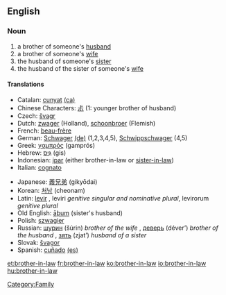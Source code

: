 ==English==
===Noun===
#a brother of someone's [[husband]]
#a brother of someone's [[wife]]
#the husband of someone's [[sister]]
#the husband of the sister of someone's [[wife]]

====Translations====
{{top}}
*Catalan: [[cunyat]] {{m}} [[:ca:cunyat|(ca)]] 
*Chinese Characters: [[尗]] (1: younger brother of husband)
*Czech: [[švagr]] {{m}}
*Dutch: [[zwager]] {{m}} (Holland), [[schoonbroer]] {{m}} (Flemish)
*French: [[beau-frère]] {{m}}
*German: [[Schwager]] {{m}} [[:de:Schwager|(de)]] (1,2,3,4,5), [[Schwippschwager]] {{m}} (4,5)
*Greek: [[γαμπρός]] (gamprós) {{m}}
*Hebrew: [[גִּיס]] (gis) {{m}}
*Indonesian: [[ipar]] (either brother-in-law or [[sister-in-law]])
*Italian: [[cognato]] {{m}}
{{mid}}
*Japanese: [[義兄弟]] (giky&#333;dai)
*Korean: [[처남]] (cheonam)
*Latin: [[levir]] {{m}}, leviri ''genitive singular and nominative plural'', levirorum ''genitive plural''
*Old English: [[aþum|āþum]] {{m}} (sister's husband)
*Polish: [[szwagier]] {{m}}
*Russian: [[шурин]] (šúrin) ''brother of the wife'' {{m}}, [[деверь]] (déver’) ''brother of the husband'' {{m}}, [[зять]] (zjat’) ''husband of a sister'' {{m}}
*Slovak: [[švagor]] {{m}}
*Spanish: [[cuñado]] {{m}} [[:es:cuñado|(es)]]
{{bottom}}

[[Category:Family]]

[[et:brother-in-law]]
[[fr:brother-in-law]]
[[ko:brother-in-law]]
[[io:brother-in-law]]
[[hu:brother-in-law]]